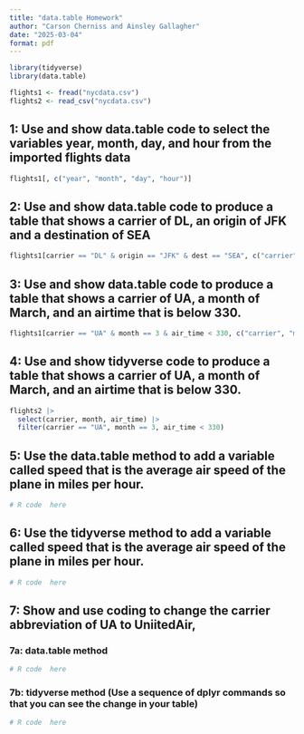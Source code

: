 ```yaml
---
title: "data.table Homework"
author: "Carson Cherniss and Ainsley Gallagher"
date: "2025-03-04"
format: pdf
---
```

```r
library(tidyverse)
library(data.table)

```

```r
flights1 <- fread("nycdata.csv")
flights2 <- read_csv("nycdata.csv")
```

## 1: Use and show data.table code to select the variables year, month, day, and hour from the imported flights data
```r
flights1[, c("year", "month", "day", "hour")]
```

## 2: Use and show data.table code to produce a table that shows a carrier of DL, an origin of JFK and a destination of SEA
```r
flights1[carrier == "DL" & origin == "JFK" & dest == "SEA", c("carrier","origin","dest")]
```

## 3: Use and show data.table code to produce a table that shows a carrier of UA, a month of March, and an airtime that is below 330.
```r
flights1[carrier == "UA" & month == 3 & air_time < 330, c("carrier", "month", "air_time")]
```

## 4: Use and show tidyverse code to produce a table that shows a carrier of UA, a month of March, and an airtime that is below 330.
```r
flights2 |>  
  select(carrier, month, air_time) |> 
  filter(carrier == "UA", month == 3, air_time < 330) 
```

## 5: Use the data.table method to add a variable called speed that is the average air speed of the plane in miles per hour.
```r
# R code  here

```

## 6: Use the tidyverse method to add a variable called speed that is the average air speed of the plane in miles per hour.
```r
# R code  here

```

## 7: Show and use coding to change the carrier abbreviation of UA to UniitedAir,
### 7a: data.table method
```r
# R code  here

```

### 7b: tidyverse method (Use a sequence of dplyr commands so that you can see the change in your table)
```r
# R code  here

```
